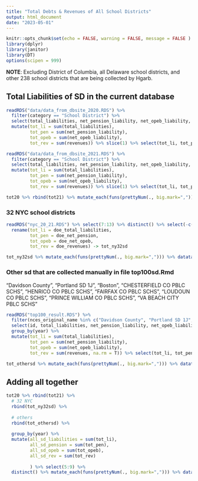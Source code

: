 ```yaml
---
title: "Total Debts & Revenues of All School Districts"
output: html_document
date: "2023-05-01"
---
```


```r
knitr::opts_chunk$set(echo = FALSE, warning = FALSE, message = FALSE )
library(dplyr)
library(janitor)
library(DT)
options(scipen = 999)
```
**NOTE**: Excluding District of Columbia, all Delaware school districts, and other 238 school districts that are being collected by Hgarb. 

## Total Liabilities of SD in the current database
```r
readRDS("data/data_from_dbsite_2020.RDS") %>% 
  filter(category == "School District") %>% 
  select(total_liabilities, net_pension_liability, net_opeb_liability, revenues, year) %>% 
  mutate(tot_li = sum(total_liabilities),
         tot_pen = sum(net_pension_liability),
         tot_opeb = sum(net_opeb_liability),
         tot_rev = sum(revenues)) %>% slice(1) %>% select(tot_li, tot_pen, tot_opeb, tot_rev, year) -> tot20
```

```r
readRDS("data/data_from_dbsite_2021.RDS") %>% 
  filter(category == "School District") %>% 
  select(total_liabilities, net_pension_liability, net_opeb_liability, revenues, year) %>%  
  mutate(tot_li = sum(total_liabilities),
         tot_pen = sum(net_pension_liability),
         tot_opeb = sum(net_opeb_liability),
         tot_rev = sum(revenues)) %>% slice(1) %>% select(tot_li, tot_pen, tot_opeb, tot_rev, year) -> tot21

tot20 %>% rbind(tot21) %>% mutate_each(funs(prettyNum(., big.mark=","))) %>% datatable()

```

### 32 NYC school districts

```r
readRDS("nyc_20_21.RDS") %>% select(7:13) %>% distinct() %>% select(-c(doe_expenses, doe_total_asset)) %>% 
  rename(tot_li = doe_total_liabilities,
         tot_pen = doe_net_pension,
         tot_opeb = doe_net_opeb,
         tot_rev = doe_revenues) -> tot_ny32sd

tot_ny32sd %>% mutate_each(funs(prettyNum(., big.mark=","))) %>% datatable()

```
### Other sd that are collected manually in file top100sd.Rmd

"Davidson County", "Portland SD 1J", "Boston", "CHESTERFIELD CO PBLC SCHS", "HENRICO CO PBLC SCHS", "FAIRFAX CO PBLC SCHS", "LOUDOUN CO PBLC SCHS", "PRINCE WILLIAM CO PBLC SCHS", "VA BEACH CITY PBLC SCHS"

```r

readRDS("top100_result.RDS") %>% 
  filter(nces_original_name %in% c("Davidson County", "Portland SD 1J", "Boston", "CHESTERFIELD CO PBLC SCHS", "HENRICO CO PBLC SCHS", "FAIRFAX CO PBLC SCHS", "LOUDOUN CO PBLC SCHS", "PRINCE WILLIAM CO PBLC SCHS", "VA BEACH CITY PBLC SCHS")) %>% 
  select(id, total_liabilities, net_pension_liability, net_opeb_liability, revenues, year) %>% 
  group_by(year) %>% 
  mutate(tot_li = sum(total_liabilities),
         tot_pen = sum(net_pension_liability),
         tot_opeb = sum(net_opeb_liability),
         tot_rev = sum(revenues, na.rm = T)) %>% select(tot_li, tot_pen, tot_opeb, tot_rev, year) %>% slice(1:2) %>% distinct()-> tot_othersd

tot_othersd %>% mutate_each(funs(prettyNum(., big.mark=","))) %>% datatable()

```

## Adding all together 

```r
tot20 %>% rbind(tot21) %>% 
  # 32 NYC 
  rbind(tot_ny32sd) %>% 
  
  # others
  rbind(tot_othersd) %>% 
  
  group_by(year) %>% 
  mutate(all_sd_liabilities = sum(tot_li),
         all_sd_pension = sum(tot_pen),
         all_sd_opeb = sum(tot_opeb),
         all_sd_rev = sum(tot_rev)
         
         ) %>% select(5:9) %>% 
  distinct() %>% mutate_each(funs(prettyNum(., big.mark=","))) %>% datatable()
```


